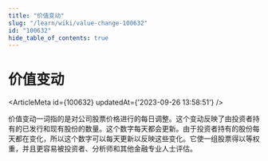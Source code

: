 ```yaml
---
title: "价值变动"
slug: "/learn/wiki/value-change-100632"
id: "100632"
hide_table_of_contents: true
---
```



# 价值变动

<ArticleMeta id={100632} updatedAt={'2023-09-26 13:58:51'} />
<div className='border-solid border-b border-t-0 my-4 border-[var(--ifm-color-gray-300)]' />

价值变动一词指的是对公司股票价格进行的每日调整。这个变动反映了由投资者持有的已发行和现有股份的数量。这个数字每天都会更新。由于投资者持有的股份每天都在变化，所以这个数字可以每天更新以反映这些变化。它使一组股票得以等权重，并且更容易被投资者、分析师和其他金融专业人士评估。

